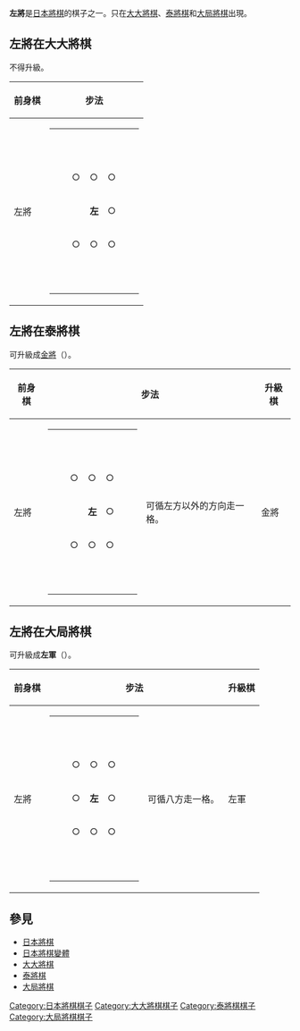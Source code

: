 {{Unreferenced|time=2007-09-01}}
{{japanese|japanese=左将|kana=さしょう|romaji=Sashō}}

'''左將'''是[[日本將棋|日本將棋]]的棋子之一。只在[[大大將棋|大大將棋]]、[[泰將棋|泰將棋]]和[[大局將棋|大局將棋]]出現。

== 左將在大大將棋 ==
不得升級。


{| border="1" cellspacing="0" cellpadding="3"
|----- bgcolor="#dddddd"
! 前身棋
! colspan="2" | 步法
|-----
| 左將 ||
{| border="1" cellspacing="0" cellpadding="3"
|-----
| 　 || 　 || 　 || 　 || 　
|-----
| 　 || ○ || ○ || ○ || 　
|-----
| 　 || 　 || '''左''' || ○ || 　
|-----
| 　 || ○ || ○ || ○ || 　
|-----
| 　 || 　 || 　 || 　 || 　
|}
| 可循左方以外的方向走一格。
|}

== 左將在泰將棋 ==

可升級成[[金將|金將]]（{{lang|ja|きんしょう}}）。


{| border="1" cellspacing="0" cellpadding="3"
|----- bgcolor="#dddddd"
! 前身棋
! colspan="2" | 步法
! 升級棋
! colspan="2" | 步法
|-----
| 左將 ||
{| border="1" cellspacing="0" cellpadding="3"
|-----
| 　 || 　 || 　 || 　 || 　
|-----
| 　 || ○ || ○ || ○ || 　
|-----
| 　 || 　 || '''左''' || ○ || 　
|-----
| 　 || ○ || ○ || ○ || 　
|-----
| 　 || 　 || 　 || 　 || 　
|}
| 可循左方以外的方向走一格。 || 金將 ||
{| border="1" cellspacing="0" cellpadding="3"
|-----
| 　 || 　 || 　 || 　 || 　
|-----
| 　 || ○ || ○ || ○ || 　
|-----
| 　 || ○ || '''金''' || ○ || 　
|-----
| 　 || 　 || ○ || 　 || 　
|-----
| 　 || 　 || 　 || 　 || 　
|}
| 可循縱向、橫向、前斜向走一格。
|}

== 左將在大局將棋 ==
可升級成'''左軍'''（{{lang|ja|さぐん}}）。


{| border="1" cellspacing="0" cellpadding="3"
|----- bgcolor="#dddddd"
! 前身棋
! colspan="2" | 步法
! 升級棋
! colspan="2" | 步法
|-----
| 左將 ||
{| border="1" cellspacing="0" cellpadding="3"
|-----
| 　 || 　 || 　 || 　 || 　
|-----
| 　 || ○ || ○ || ○ || 　
|-----
| 　 || ○ || '''左''' || ○ || 　
|-----
| 　 || ○ || ○ || ○ || 　
|-----
| 　 || 　 || 　 || 　 || 　
|}
| 可循八方走一格。 || 左軍 ||
{| border="1" cellspacing="0" cellpadding="3"
|-----
| ＼ || 　 || 　|| 　 || 　
|-----
| 　 || ＼ || ○ || ○ || 　
|-----
| ― || ― || '''仠''' || ○ || 　
|-----
| 　 || ／ || ○ || ○ || 　
|-----
| ／ || 　 || 　 || 　 || 　
|}
| 可循左斜、左方自由行走，或循縱向、右斜、右方走一格。不得越棋。
|}

== 參見 ==
*[[日本將棋|日本將棋]]
*[[日本將棋變體|日本將棋變體]]
*[[大大將棋|大大將棋]]
*[[泰將棋|泰將棋]]
*[[大局將棋|大局將棋]]

[[Category:日本將棋棋子|Category:日本將棋棋子]]
[[Category:大大將棋棋子|Category:大大將棋棋子]]
[[Category:泰將棋棋子|Category:泰將棋棋子]]
[[Category:大局將棋棋子|Category:大局將棋棋子]]
